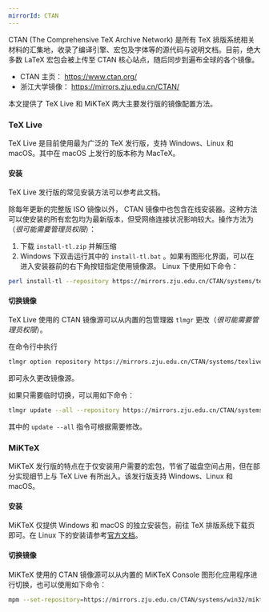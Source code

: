 ```yaml
---
mirrorId: CTAN
---
```


CTAN (The Comprehensive TeX Archive Network) 是所有 TeX 排版系统相关材料的汇集地，收录了编译引擎、宏包及字体等的源代码与说明文档。目前，绝大多数 LaTeX 宏包会被上传至 CTAN 核心站点，随后同步到遍布全球的各个镜像。

- CTAN 主页： https://www.ctan.org/
- 浙江大学镜像： https://mirrors.zju.edu.cn/CTAN/

本文提供了 TeX Live 和 MiKTeX 两大主要发行版的镜像配置方法。

### TeX Live

TeX Live 是目前使用最为广泛的 TeX 发行版，支持 Windows、Linux 和 macOS。其中在 macOS 上发行的版本称为 MacTeX。

#### 安装

TeX Live 发行版的常见安装方法可以参考此文档。

除每年更新的完整版 ISO 镜像以外， CTAN 镜像中也包含在线安装器。这种方法可以使安装的所有宏包均为最新版本，但受网络连接状况影响较大。操作方法为（*很可能需要管理员权限*）：

1. 下载 `install-tl.zip` 并解压缩
2. Windows 下双击运行其中的 `install-tl.bat` 。如果有图形化界面，可以在进入安装器前的右下角按钮指定使用镜像源。
Linux 下使用如下命令：
```bash
perl install-tl --repository https://mirrors.zju.edu.cn/CTAN/systems/texlive/tlnet
```

#### 切换镜像

TeX Live 使用的 CTAN 镜像源可以从内置的包管理器 `tlmgr` 更改（*很可能需要管理员权限*）。

在命令行中执行

```bash
tlmgr option repository https://mirrors.zju.edu.cn/CTAN/systems/texlive/tlnet
```

即可永久更改镜像源。

如果只需要临时切换，可以用如下命令：

```bash
tlmgr update --all --repository https://mirrors.zju.edu.cn/CTAN/systems/texlive/tlnet
```

其中的 ```update --all``` 指令可根据需要修改。

### MiKTeX

MiKTeX 发行版的特点在于仅安装用户需要的宏包，节省了磁盘空间占用，但在部分实现细节上与 TeX Live 有所出入。该发行版支持 Windows、Linux 和 macOS。

#### 安装

MiKTeX 仅提供 Windows 和 macOS 的独立安装包，前往 TeX 排版系统下载页即可。在 Linux 下的安装请参考[官方文档](https://miktex.org/howto/install-miktex-unx)。

#### 切换镜像

MiKTeX 使用的 CTAN 镜像源可以从内置的 MiKTeX Console 图形化应用程序进行切换，也可以使用如下命令：

```bash
mpm --set-repository=https://mirrors.zju.edu.cn/CTAN/systems/win32/miktex/tm/packages/
```